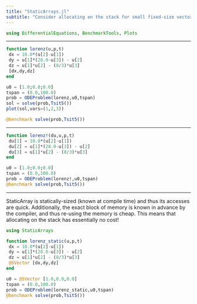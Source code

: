 ```yaml
---
title: "StaticArrays.jl"
subtitle: "Consider allocating on the stack for small fixed-size vector/matrix operations"
---
```


```julia
using DifferentialEquations, BenchmarkTools, Plots
```

---

```julia
function lorenz(u,p,t)
 dx = 10.0*(u[2]-u[1])
 dy = u[1]*(28.0-u[3]) - u[2]
 dz = u[1]*u[2] - (8/3)*u[3]
 [dx,dy,dz]
end
```

```julia
u0 = [1.0;0.0;0.0]
tspan = (0.0,100.0)
prob = ODEProblem(lorenz,u0,tspan)
sol = solve(prob,Tsit5())
plot(sol,vars=(1,2,3))
```


```julia
@benchmark solve(prob,Tsit5())
```

---

```julia
function lorenz!(du,u,p,t)
 du[1] = 10.0*(u[2]-u[1])
 du[2] = u[1]*(28.0-u[3]) - u[2]
 du[3] = u[1]*u[2] - (8/3)*u[3]
end
```

```julia
u0 = [1.0;0.0;0.0]
tspan = (0.0,100.0)
prob = ODEProblem(lorenz!,u0,tspan)
@benchmark solve(prob,Tsit5())
```


---

StaticArray is statically-sized (known at compile time) and thus
its accesses are quick. Additionally, the exact block of memory is
known in advance by the compiler, and thus re-using the memory is
cheap. This means that allocating on the stack has essentially no
cost!

```julia
using StaticArrays

function lorenz_static(u,p,t)
 dx = 10.0*(u[2]-u[1])
 dy = u[1]*(28.0-u[3]) - u[2]
 dz = u[1]*u[2] - (8/3)*u[3]
 @SVector [dx,dy,dz]
end
```

```julia
u0 = @SVector [1.0,0.0,0.0]
tspan = (0.0,100.0)
prob = ODEProblem(lorenz_static,u0,tspan)
@benchmark solve(prob,Tsit5())
```
